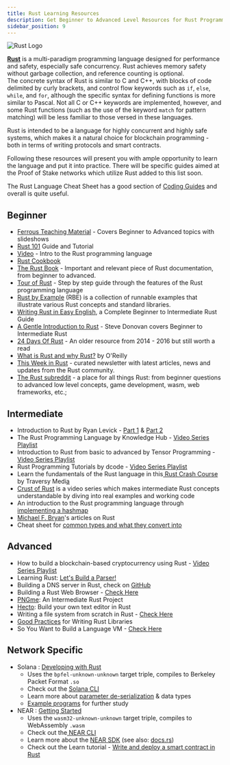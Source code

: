 ```yaml
---
title: Rust Learning Resources
description: Get Beginner to Advanced Level Resources for Rust Programming Language
sidebar_position: 9
---
```


![Rust Logo](/img/extra-guides/rust-programming-language.png)

[**Rust**](https://www.rust-lang.org/learn) is a multi-paradigm programming language designed for performance and safety, especially safe concurrency. Rust achieves memory safety without garbage collection, and reference counting is optional.\
The concrete syntax of Rust is similar to C and C++, with blocks of code delimited by curly brackets, and control flow keywords such as `if`, `else`, `while`, and `for`, although the specific syntax for defining functions is more similar to Pascal. Not all C or C++ keywords are implemented, however, and some Rust functions (such as the use of the keyword `match` for pattern matching) will be less familiar to those versed in these languages.

Rust is intended to be a language for highly concurrent and highly safe systems, which makes it a natural choice for blockchain programming - both in terms of writing protocols and smart contracts.

Following these resources will present you with ample opportunity to learn the language and put it into practice. There will be specific guides aimed at the Proof of Stake networks which utilize Rust added to this list soon.

The Rust Language Cheat Sheet has a good section of [Coding Guides](https://cheats.rs/#coding-guides) and overall is quite useful.

## Beginner

- [Ferrous Teaching Material](https://ferrous-systems.github.io/teaching-material/) - Covers Beginner to Advanced topics with slideshows
- [Rust 101](https://www.ralfj.de/projects/rust-101/main.html) Guide and Tutorial
- [Video](https://youtu.be/agzf6ftEsLU) - Intro to the Rust programming language
- [Rust Cookbook](https://rust-lang-nursery.github.io/rust-cookbook/intro.html)&#x20;
- [The Rust Book](https://doc.rust-lang.org/stable/book/) - Important and relevant piece of Rust documentation, from beginner to advanced.
- [Tour of Rust](https://tourofrust.com/index.html) - Step by step guide through the features of the Rust programming language
- [Rust by Example](https://doc.rust-lang.org/rust-by-example/) (RBE) is a collection of runnable examples that illustrate various Rust concepts and standard libraries.
- [Writing Rust in Easy English](https://dhghomon.github.io/easy_rust/Chapter_3.html), a Complete Beginner to Intermediate Rust Guide
- [A Gentle Introduction to Rust](https://stevedonovan.github.io/rust-gentle-intro/) - Steve Donovan covers Beginner to Intermediate Rust
- [24 Days Of Rust](http://zsiciarz.github.io/24daysofrust/index.html) - An older resource from 2014 - 2016 but still worth a read
- [What is Rust and why Rust?](https://www.oreilly.com/content/why-rust/) by O'Reilly
- [This Week in Rust](https://this-week-in-rust.org/) - curated newsletter with latest articles, news and updates from the Rust community.
- [The Rust subreddit](https://www.reddit.com/r/rust/) - a place for all things Rust: from beginner questions to advanced low level concepts, game development, wasm, web frameworks, etc.;

## Intermediate

- Introduction to Rust by Ryan Levick - [Part 1](https://youtu.be/WnWGO-tLtLA) & [Part 2](https://youtu.be/lLWchWTUFOQ)
- The Rust Programming Language by Knowledge Hub - [Video Series Playlist](https://youtube.com/playlist?list=PL7Y5Yox90r8M9yVblJ2ey_2RHo0frcUsX)
- Introduction to Rust from basic to advanced by Tensor Programming - [Video Series Playlist](https://youtube.com/playlist?list=PLJbE2Yu2zumDF6BX6_RdPisRVHgzV02NW)
- Rust Programming Tutorials by dcode - [Video Series Playlist](https://youtube.com/playlist?list=PLVvjrrRCBy2JSHf9tGxGKJ-bYAN_uDCUL)
- Learn the fundamentals of the Rust language in this[ Rust Crash Course](https://www.youtube.com/watch?v=zF34dRivLOw) by Traversy Medi[a ](https://www.youtube.com/watch?v=zF34dRivLOw)
- [Crust of Rust](https://youtube.com/playlist?list=PLqbS7AVVErFiWDOAVrPt7aYmnuuOLYvOa) is a video series which makes intermediate Rust concepts understandable by diving into real examples and working code
- An introduction to the Rust programming language through[ implementing a hashmap](https://youtu.be/DWNyZXUC1u4)
- [Michael F. Bryan](https://adventures.michaelfbryan.com/tags/rust/)'s articles on Rust
- Cheat sheet for [common types and what they convert into](https://upsuper.github.io/rust-cheatsheet/)

## Advanced

- How to build a blockchain-based cryptocurrency using Rust - [Video Series Playlist](https://youtube.com/playlist?list=PLwnSaD6BDfXL0RiKT_5nOIdxTxZWpPtAv)
- Learning Rust: [Let's Build a Parser!](https://codeandbitters.com/lets-build-a-parser/)
- Building a DNS server in Rust, check on [GitHub](https://github.com/EmilHernvall/dnsguide)
- Building a Rust Web Browser - [Check Here](https://joshondesign.com/tags/browser)
- [PNGme](https://picklenerd.github.io/pngme_book/): An Intermediate Rust Project
- [Hecto](https://www.philippflenker.com/hecto/): Build your own text editor in Rust
- Writing a file system from scratch in Rust - [Check Here](https://blog.carlosgaldino.com/writing-a-file-system-from-scratch-in-rust.html)
- [Good Practices](https://pascalhertleif.de/artikel/good-practices-for-writing-rust-libraries/) for Writing Rust Libraries
- So You Want to Build a Language VM - [Check Here](https://blog.subnetzero.io/post/building-language-vm-part-00/)

## Network Specific

- Solana : [Developing with Rust](https://docs.solana.com/developing/on-chain-programs/developing-rust)
  - Uses the `bpfel-unknown-unknown` target triple, compiles to Berkeley Packet Format `.so`&#x20;
  - Check out the [Solana CLI](https://docs.solana.com/cli/install-solana-cli-tools)
  - Learn more about [parameter de-serialization](https://docs.solana.com/developing/on-chain-programs/developing-rust#parameter-deserialization) & data types
  - [Example programs](https://github.com/solana-labs/solana-program-library/tree/master/examples/rust) for further study&#x20;
- NEAR : [Getting Started](https://docs.near.org/docs/develop/contracts/rust/intro#getting-started)
  - Uses the `wasm32-unknown-unknown` target triple, compiles to WebAssembly `.wasm`
  - Check out the[ NEAR CLI](https://docs.near.org/docs/tools/near-cli)
  - Learn more about the [NEAR SDK](https://docs.near.org/docs/develop/contracts/rust/near-sdk-rs) (see also: [docs.rs](https://docs.rs/near-sdk/3.1.0/near_sdk/))
  - Check out the Learn tutorial - [Write and deploy a smart contract in Rust](https://learn.figment.io/network-documentation/near/tutorials/write-and-deploy-a-smart-contract-on-near)
